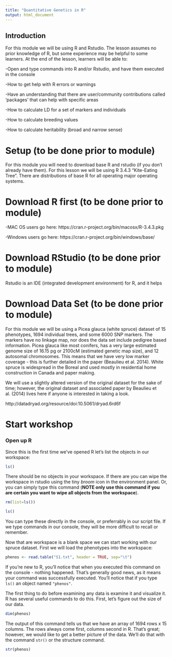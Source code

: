 ```yaml
---
title: "Quantitative Genetics in R"
output: html_document
---
```


## Introduction

For this module we will be using R and Rstudio. The lesson assumes no prior knowledge of R, but some experience may be helpful to some learners. At the end of the lesson, learners will be able to:

-Open and type commands into R and/or Rstudio, and have them executed in the console

-How to get help with R errors or warnings

-Have an understanding that there are user/community contributions called 'packages' that can help with specific areas

-How to calculate LD for a set of markers and individuals

-How to calculate breeding values

-How to calculate heritability (broad and narrow sense)


# Setup (to be done prior to module)

For this module you will need to download base R and rstudio (if you don't already have them). For this lesson we will be using R 3.4.3 "Kite-Eating Tree". There are distributions of base R for all operating major operating systems.

# **Download R first (to be done prior to module)**

-MAC OS users go here: https://cran.r-project.org/bin/macosx/R-3.4.3.pkg

-Windows users go here: https://cran.r-project.org/bin/windows/base/


# **Download RStudio (to be done prior to module)**
  
Rstudio is an IDE (integrated development environment) for R, and it helps


# **Download Data Set (to be done prior to module)**

For this module we will be using a Picea glauca (white spruce) dataset of 15 phenotypes, 1694 individual trees, and some 6000 SNP markers. The markers have no linkage map, nor does the data set include pedigree based information. Picea glauca like most conifers, has a very large estimated genome size of 16.15 pg or 2100cM (estimated genetic map size), and 12 autosomal chromosomes. This means that we have very low marker coverage - this is further detailed in the paper (Beaulieu et al. 2014). White spruce is widespread in the Boreal and used mostly in residential home construction in Canada and paper making. 

We will use a slightly altered version of the original dataset for the sake of time; however, the original dataset and associated paper by Beaulieu et al. (2014) lives here if anyone is interested in taking a look.

http://datadryad.org/resource/doi:10.5061/dryad.6rd6f


# Start workshop

### **Open up R**
Since this is the first time we've opened R let's list the objects in our
workspace:
```r
ls()
```

There should be no objects in your workspace. If there are you can wipe the workspace in rstudio using the tiny *broom* icon in the environment panel. Or, you can simply type this command (**NOTE only use this command if you are certain you want to wipe all objects from the workspace**). 

```r
rm(list=ls())

ls()
```

You can type these directly in the console, or preferrably in our script file. If we type commands in our console, they will be more difficult to recall or remember.

Now that are workspace is a blank space we can start working with our spruce dataset. First we will load the phenotypes into the workspace:

```r
phenos <- read.table("S1.txt", header = TRUE, sep="\t")
```

If you're new to R, you'll notice that when you executed this command on the console - nothing happened. That's generally good news, as it means your command was successfully executed. You'll notice that if you type ```ls()``` an object named ```"phenos"```. 

The first thing to do before examining any data is examine it and visualize it. R has several useful commands to do this. First, let's figure out the size of our data. 

```r
dim(phenos)
```

The output of this command tells us that we have an array of 1694 rows x 15 columns. The rows always come first, columns second in R. That's great; however, we would like to get a better picture of the data. We'll do that with the command ```str()``` or the structure command.

```r
str(phenos)
```